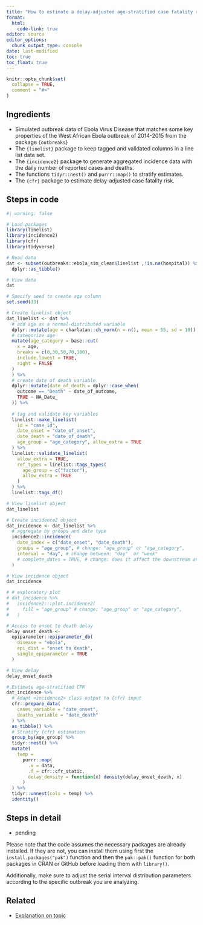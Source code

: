 ```yaml
---
title: "How to estimate a delay-adjusted age-stratified case fatality risk?"
format: 
  html:
    code-link: true
editor: source
editor_options: 
  chunk_output_type: console
date: last-modified
toc: true
toc_float: true
---
```


```r
knitr::opts_chunk$set(
  collapse = TRUE,
  comment = "#>"
)
```

## Ingredients

- Simulated outbreak data of Ebola Virus Disease that matches some key properties of the West African Ebola outbreak of 2014-2015 from the package `{outbreaks}`
- The `{linelist}` package to keep tagged and validated columns in a line list data set.
- The `{incidence2}` package to generate aggregated incidence data with the daily number of reported cases and deaths.
- The functions `tidyr::nest()` and `purrr::map()` to stratify estimates.
- The `{cfr}` package to estimate delay-adjusted case fatality risk.

## Steps in code

```r
#| warning: false

# Load packages
library(linelist)
library(incidence2)
library(cfr)
library(tidyverse)

# Read data
dat <- subset(outbreaks::ebola_sim_clean$linelist ,!is.na(hospital)) %>% 
  dplyr::as_tibble()

# View data
dat

# Specify seed to create age column
set.seed(33)

# Create linelist object
dat_linelist <- dat %>% 
  # add age as a normal-distributed variable
  dplyr::mutate(age = charlatan::ch_norm(n = n(), mean = 55, sd = 10)) %>% 
  # categorize age
  mutate(age_category = base::cut(
    x = age,
    breaks = c(0,30,50,70,100),
    include.lowest = TRUE,
    right = FALSE
  )
  ) %>% 
  # create date of death variable
  dplyr::mutate(date_of_death = dplyr::case_when(
    outcome == "Death" ~ date_of_outcome,
    TRUE ~ NA_Date_
  )) %>% 
  
  # tag and validate key variables
  linelist::make_linelist(
    id = "case_id",
    date_onset = "date_of_onset",
    date_death = "date_of_death",
    age_group = "age_category", allow_extra = TRUE
  ) %>% 
  linelist::validate_linelist(
    allow_extra = TRUE,
    ref_types = linelist::tags_types(
      age_group = c("factor"),
      allow_extra = TRUE
    )
  ) %>% 
  linelist::tags_df()

# View linelist object
dat_linelist

# Create incidence2 object
dat_incidence <- dat_linelist %>% 
  # aggregate by groups and date type
  incidence2::incidence(
    date_index = c("date_onset", "date_death"),
    groups = "age_group", # change: "age_group" or "age_category",
    interval = "day", # change between: "day"  or "week"
    # complete_dates = TRUE, # change: does it affect the downstream analysis? [no]
  )

# View incidence object
dat_incidence

# # exploratory plot
# dat_incidence %>% 
#   incidence2:::plot.incidence2(
#     fill = "age_group" # change: "age_group" or "age_category",
#   )

# Access to onset to death delay
delay_onset_death <-
  epiparameter::epiparameter_db(
    disease = "ebola",
    epi_dist = "onset to death",
    single_epiparameter = TRUE
  )

# View delay
delay_onset_death

# Estimate age-stratified CFR
dat_incidence %>% 
  # Adapt <incidence2> class output to {cfr} input
  cfr::prepare_data(
    cases_variable = "date_onset",
    deaths_variable = "date_death"
  ) %>% 
  as_tibble() %>%
  # Stratify {cfr} estimation
  group_by(age_group) %>%
  tidyr::nest() %>%
  mutate(
    temp =
      purrr::map(
        .x = data,
        .f = cfr::cfr_static,
        delay_density = function(x) density(delay_onset_death, x)
      )
  ) %>%
  tidyr::unnest(cols = temp) %>% 
  identity()
```

## Steps in detail

- pending

<!-- OPTIONAL -->

<!-- reduce length of strings with a large language model like chatgpt -->

<!-- - `tidyverse` package is loaded to manage data frame objects. -->

<!-- must: keep to warn users on how to install packages -->

Please note that the code assumes the necessary packages are already installed. If they are not, you can install them using first the `install.packages("pak")` function and then the `pak::pak()` function for both packages in CRAN or GitHub before loading them with `library()`. 

<!-- optional: erase if no assumed distribution is needed -->

Additionally, make sure to adjust the serial interval distribution parameters according to the specific outbreak you are analyzing.

## Related

- [Explanation on topic](link)
